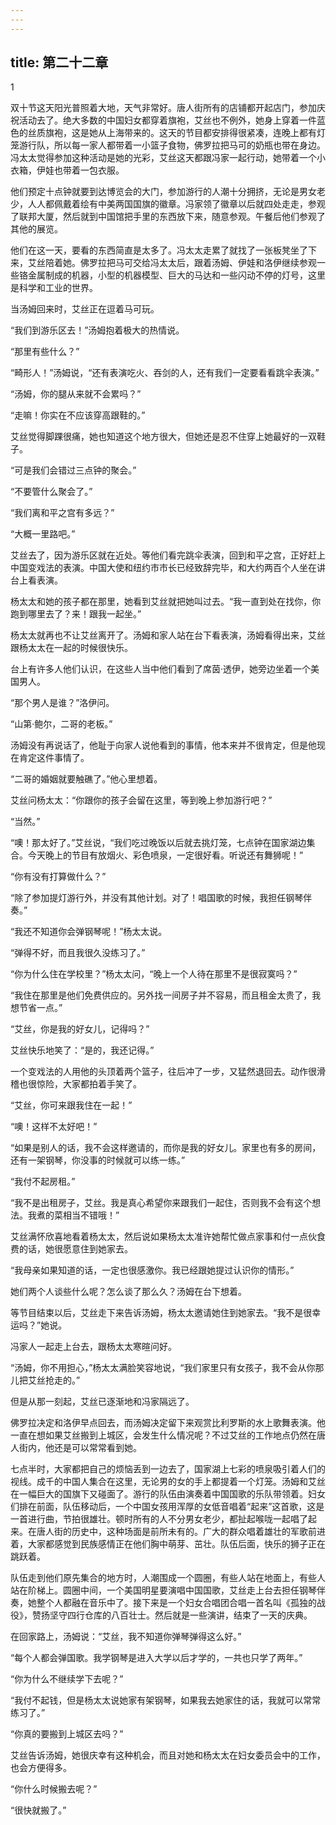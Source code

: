 ```yaml
---
---
---
```

title: 第二十二章
---




1

双十节这天阳光普照着大地，天气非常好。唐人街所有的店铺都开起店门，参加庆祝活动去了。绝大多数的中国妇女都穿着旗袍，艾丝也不例外，她身上穿着一件蓝色的丝质旗袍，这是她从上海带来的。这天的节目都安排得很紧凑，连晚上都有灯笼游行队，所以每一家人都带着一小篮子食物，佛罗拉把马可的奶瓶也带在身边。冯太太觉得参加这种活动是她的光彩，艾丝这天都跟冯家一起行动，她带着一个小衣箱，伊娃也带着一包衣服。

他们预定十点钟就要到达博览会的大门，参加游行的人潮十分拥挤，无论是男女老少，人人都佩戴着绘有中美两国国旗的徽章。冯家领了徽章以后就四处走走，参观了联邦大厦，然后就到中国馆把手里的东西放下来，随意参观。午餐后他们参观了其他的展览。

他们在这一天，要看的东西简直是太多了。冯太太走累了就找了一张板凳坐了下来，艾丝陪着她。佛罗拉把马可交给冯太太后，跟着汤姆、伊娃和洛伊继续参观一些铬金属制成的机器，小型的机器模型、巨大的马达和一些闪动不停的灯号，这里是科学和工业的世界。

当汤姆回来时，艾丝正在逗着马可玩。

“我们到游乐区去！”汤姆抱着极大的热情说。

“那里有些什么？”

“畸形人！”汤姆说，“还有表演吃火、吞剑的人，还有我们一定要看看跳伞表演。”

“汤姆，你的腿从来就不会累吗？”

“走嘛！你实在不应该穿高跟鞋的。”

艾丝觉得脚踝很痛，她也知道这个地方很大，但她还是忍不住穿上她最好的一双鞋子。

“可是我们会错过三点钟的聚会。”

“不要管什么聚会了。”

“我们离和平之宫有多远？”

“大概一里路吧。”

艾丝去了，因为游乐区就在近处。等他们看完跳伞表演，回到和平之宫，正好赶上中国变戏法的表演。中国大使和纽约市市长已经致辞完毕，和大约两百个人坐在讲台上看表演。

杨太太和她的孩子都在那里，她看到艾丝就把她叫过去。“我一直到处在找你，你跑到哪里去了？来！跟我一起坐。”

杨太太就再也不让艾丝离开了。汤姆和家人站在台下看表演，汤姆看得出来，艾丝跟杨太太在一起的时候很快乐。

台上有许多人他们认识，在这些人当中他们看到了席茵·透伊，她旁边坐着一个美国男人。

“那个男人是谁？”洛伊问。

“山第·鲍尔，二哥的老板。”

汤姆没有再说话了，他耻于向家人说他看到的事情，他本来并不很肯定，但是他现在肯定这件事情了。

“二哥的婚姻就要触礁了。”他心里想着。

艾丝问杨太太：“你跟你的孩子会留在这里，等到晚上参加游行吧？”

“当然。”

“噢！那太好了。”艾丝说，“我们吃过晚饭以后就去挑灯笼，七点钟在国家湖边集合。今天晚上的节目有放烟火、彩色喷泉，一定很好看。听说还有舞狮呢！”

“你有没有打算做什么？”

“除了参加提灯游行外，并没有其他计划。对了！唱国歌的时候，我担任钢琴伴奏。”

“我还不知道你会弹钢琴呢！”杨太太说。

“弹得不好，而且我很久没练习了。”

“你为什么住在学校里？”杨太太问，“晚上一个人待在那里不是很寂寞吗？”

“我住在那里是他们免费供应的。另外找一间房子并不容易，而且租金太贵了，我想节省一点。”

“艾丝，你是我的好女儿，记得吗？”

艾丝快乐地笑了：“是的，我还记得。”

一个变戏法的人用他的头顶着两个篮子，往后冲了一步，又猛然退回去。动作很滑稽也很惊险，大家都拍着手笑了。

“艾丝，你可来跟我住在一起！”

“噢！这样不太好吧！”

“如果是别人的话，我不会这样邀请的，而你是我的好女儿。家里也有多的房间，还有一架钢琴，你没事的时候就可以练一练。”

“我付不起房租。”

“我不是出租房子，艾丝。我是真心希望你来跟我们一起住，否则我不会有这个想法。我煮的菜相当不错哦！”

艾丝满怀欣喜地看着杨太太，然后说如果杨太太准许她帮忙做点家事和付一点伙食费的话，她很愿意住到她家去。

“我母亲如果知道的话，一定也很感激你。我已经跟她提过认识你的情形。”

她们两个人谈些什么呢？怎么谈了那么久？汤姆在台下想着。

等节目结束以后，艾丝走下来告诉汤姆，杨太太邀请她住到她家去。“我不是很幸运吗？”她说。

冯家人一起走上台去，跟杨太太寒暄问好。

“汤姆，你不用担心，”杨太太满脸笑容地说，“我们家里只有女孩子，我不会从你那儿把艾丝抢走的。”

但是从那一刻起，艾丝已逐渐地和冯家隔远了。

佛罗拉决定和洛伊早点回去，而汤姆决定留下来观赏比利罗斯的水上歌舞表演。他一直在想如果艾丝搬到上城区，会发生什么情况呢？不过艾丝的工作地点仍然在唐人街内，他还是可以常常看到她。

七点半时，大家都把自己的烦恼丢到一边去了，国家湖上七彩的喷泉吸引着人们的视线。成千的中国人集合在这里，无论男的女的手上都提着一个灯笼。汤姆和艾丝在一幅巨大的国旗下又碰面了。游行的队伍由演奏着中国国歌的乐队带领着。妇女们排在前面，队伍移动后，一个中国女孩用浑厚的女低音唱着“起来”这首歌，这是一首进行曲，节拍很雄壮。顿时所有的人不分男女老少，都扯起喉咙一起唱了起来。在唐人街的历史中，这种场面是前所未有的。广大的群众唱着雄壮的军歌前进着，大家都感觉到民族感情正在他们胸中萌芽、茁壮。队伍后面，快乐的狮子正在跳跃着。

队伍走到他们原先集合的地方时，人潮围成一个圆圈，有些人站在地面上，有些人站在阶梯上。圆圈中间，一个美国明星要演唱中国国歌，艾丝走上台去担任钢琴伴奏，她整个人都融在音乐中了。接下来是一个妇女合唱团合唱一首名叫《孤独的战役》，赞扬坚守四行仓库的八百壮士。然后就是一些演讲，结束了一天的庆典。

在回家路上，汤姆说：“艾丝，我不知道你弹琴弹得这么好。”

“每个人都会弹国歌。我学钢琴是进入大学以后才学的，一共也只学了两年。”

“你为什么不继续学下去呢？”

“我付不起钱，但是杨太太说她家有架钢琴，如果我去她家住的话，我就可以常常练习了。”

“你真的要搬到上城区去吗？”

艾丝告诉汤姆，她很庆幸有这种机会，而且对她和杨太太在妇女委员会中的工作，也会方便得多。

“你什么时候搬去呢？”

“很快就搬了。”